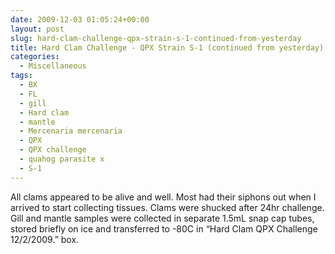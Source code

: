 ```yaml
---
date: 2009-12-03 01:05:24+00:00
layout: post
slug: hard-clam-challenge-qpx-strain-s-1-continued-from-yesterday
title: Hard Clam Challenge - QPX Strain S-1 (continued from yesterday)
categories:
  - Miscellaneous
tags:
  - BX
  - FL
  - gill
  - Hard clam
  - mantle
  - Mercenaria mercenaria
  - QPX
  - QPX challenge
  - quahog parasite x
  - S-1
---
```


All clams appeared to be alive and well. Most had their siphons out when I arrived to start collecting tissues. Clams were shucked after 24hr challenge. Gill and mantle samples were collected in separate 1.5mL snap cap tubes, stored briefly on ice and transferred to -80C in "Hard Clam QPX Challenge 12/2/2009." box.
